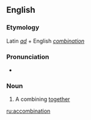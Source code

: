==English==

===Etymology===
Latin ''[[ad]]'' + English ''[[combination]]''

===Pronunciation===
* {{rhymes|eɪʃən}}

===Noun===
{{en-noun}}

# {{context|rare|lang=en}} A combining [[together]]

[[ru:accombination]]